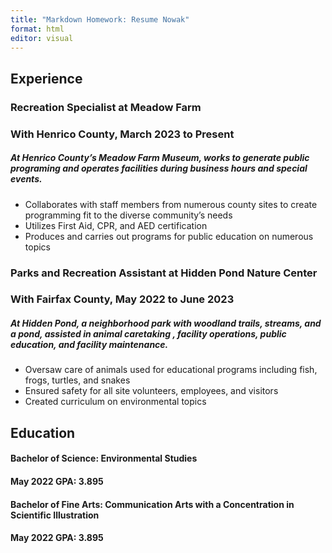 ```yaml
---
title: "Markdown Homework: Resume Nowak"
format: html
editor: visual
---
```


## Experience

### Recreation Specialist at Meadow Farm

### With Henrico County, March 2023 to Present

##### At Henrico County’s Meadow Farm Museum, works to generate public programing and operates facilities during business hours and special events.
  * Collaborates with staff members from numerous county sites to create programming fit to the diverse community’s needs
  * Utilizes First Aid, CPR, and AED certification 
  * Produces and carries out programs for public education on numerous topics

### Parks and Recreation Assistant at Hidden Pond Nature Center

### With Fairfax County, May 2022 to June 2023

##### At Hidden Pond, a neighborhood park with woodland trails, streams, and a pond, assisted in animal caretaking , facility operations, public education, and facility maintenance. 

  * Oversaw care of animals used for educational programs including fish, frogs, turtles, and snakes
  * Ensured safety for all site volunteers, employees, and visitors  
  * Created curriculum on environmental topics
  
## Education

#### **Bachelor of Science:** Environmental Studies 
#### **May 2022 GPA: 3.895**


#### **Bachelor of Fine Arts:** Communication Arts with a Concentration in Scientific Illustration
#### **May 2022 GPA: 3.895**

